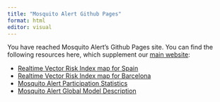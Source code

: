 ```yaml
---
title: "Mosquito Alert Github Pages"
format: html
editor: visual
---
```


You have reached Mosquito Alert's Github Pages site. You can find the following resources here, which supplement our [main website](http://www.mosquitoalert.com):

* [Realtime Vector Risk Index map for Spain](https://mosquito-alert.github.io/MosquitoAlertES/)
* [Realtime Vector Risk Index map for Barcelona](https://mosquito-alert.github.io/MosquitoAlertBCN/)
* [Mosquito Alert Participation Statistics](https://mosquito-alert.github.io/participation/)
* [Mosquito Alert Global Model Description](https://mosquito-alert.github.io/global_model_estimates/)
